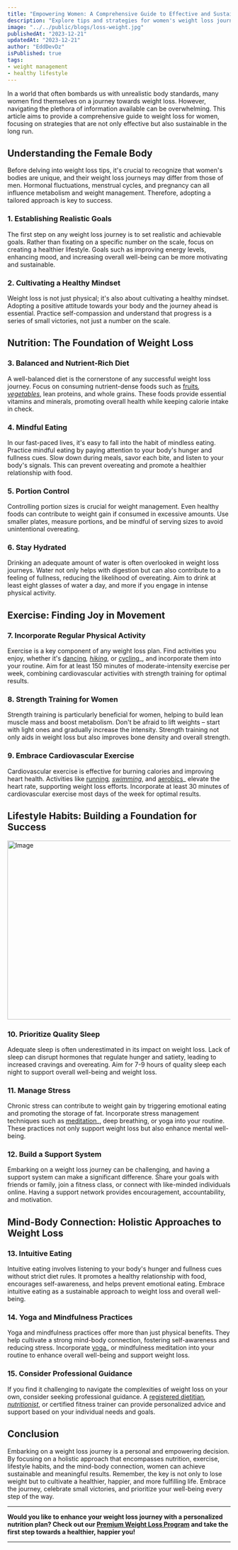 ```yaml
---
title: "Empowering Women: A Comprehensive Guide to Effective and Sustainable Weight Loss"
description: "Explore tips and strategies for women's weight loss journey with a focus on effectiveness and sustainability."
image: "../../public/blogs/loss-weight.jpg"
publishedAt: "2023-12-21"
updatedAt: "2023-12-21"
author: "EddDevDz"
isPublished: true
tags:
- weight management
- healthy lifestyle
---
```





In a world that often bombards us with unrealistic body standards, many women find themselves on a journey towards weight loss. However, navigating the plethora of information available can be overwhelming. This article aims to provide a comprehensive guide to weight loss for women, focusing on strategies that are not only effective but also sustainable in the long run.

## Understanding the Female Body

Before delving into weight loss tips, it's crucial to recognize that women's bodies are unique, and their weight loss journeys may differ from those of men. Hormonal fluctuations, menstrual cycles, and pregnancy can all influence metabolism and weight management. Therefore, adopting a tailored approach is key to success.

### 1. Establishing Realistic Goals

The first step on any weight loss journey is to set realistic and achievable goals. Rather than fixating on a specific number on the scale, focus on creating a healthier lifestyle. Goals such as improving energy levels, enhancing mood, and increasing overall well-being can be more motivating and sustainable.

### 2. Cultivating a Healthy Mindset

Weight loss is not just physical; it's also about cultivating a healthy mindset. Adopting a positive attitude towards your body and the journey ahead is essential. Practice self-compassion and understand that progress is a series of small victories, not just a number on the scale.

## Nutrition: The Foundation of Weight Loss

### 3. Balanced and Nutrient-Rich Diet

A well-balanced diet is the cornerstone of any successful weight loss journey. Focus on consuming nutrient-dense foods such as [fruits](#)_, [vegetables](#)_, lean proteins, and whole grains. These foods provide essential vitamins and minerals, promoting overall health while keeping calorie intake in check.

### 4. Mindful Eating

In our fast-paced lives, it's easy to fall into the habit of mindless eating. Practice mindful eating by paying attention to your body's hunger and fullness cues. Slow down during meals, savor each bite, and listen to your body's signals. This can prevent overeating and promote a healthier relationship with food.

### 5. Portion Control

Controlling portion sizes is crucial for weight management. Even healthy foods can contribute to weight gain if consumed in excessive amounts. Use smaller plates, measure portions, and be mindful of serving sizes to avoid unintentional overeating.

### 6. Stay Hydrated

Drinking an adequate amount of water is often overlooked in weight loss journeys. Water not only helps with digestion but can also contribute to a feeling of fullness, reducing the likelihood of overeating. Aim to drink at least eight glasses of water a day, and more if you engage in intense physical activity.

## Exercise: Finding Joy in Movement

### 7. Incorporate Regular Physical Activity

Exercise is a key component of any weight loss plan. Find activities you enjoy, whether it's [dancing](#)_, [hiking](#)_, or [cycling](#)_, and incorporate them into your routine. Aim for at least 150 minutes of moderate-intensity exercise per week, combining cardiovascular activities with strength training for optimal results.

### 8. Strength Training for Women

Strength training is particularly beneficial for women, helping to build lean muscle mass and boost metabolism. Don't be afraid to lift weights – start with light ones and gradually increase the intensity. Strength training not only aids in weight loss but also improves bone density and overall strength.

### 9. Embrace Cardiovascular Exercise

Cardiovascular exercise is effective for burning calories and improving heart health. Activities like [running](#)_, [swimming](#)_, and [aerobics](#)_ elevate the heart rate, supporting weight loss efforts. Incorporate at least 30 minutes of cardiovascular exercise most days of the week for optimal results.

## Lifestyle Habits: Building a Foundation for Success

[<Image
  src="/blogs/loss-weight-for-wemon.avif"
  width="718"
  height="404"
  alt="Image"
  sizes="100vw"
/>](https://jvz4.com/c/3029667/293811)


### 10. Prioritize Quality Sleep

Adequate sleep is often underestimated in its impact on weight loss. Lack of sleep can disrupt hormones that regulate hunger and satiety, leading to increased cravings and overeating. Aim for 7-9 hours of quality sleep each night to support overall well-being and weight loss.

### 11. Manage Stress

Chronic stress can contribute to weight gain by triggering emotional eating and promoting the storage of fat. Incorporate stress management techniques such as [meditation](#)_, deep breathing, or yoga into your routine. These practices not only support weight loss but also enhance mental well-being.

### 12. Build a Support System

Embarking on a weight loss journey can be challenging, and having a support system can make a significant difference. Share your goals with friends or family, join a fitness class, or connect with like-minded individuals online. Having a support network provides encouragement, accountability, and motivation.

## Mind-Body Connection: Holistic Approaches to Weight Loss

### 13. Intuitive Eating

Intuitive eating involves listening to your body's hunger and fullness cues without strict diet rules. It promotes a healthy relationship with food, encourages self-awareness, and helps prevent emotional eating. Embrace intuitive eating as a sustainable approach to weight loss and overall well-being.

### 14. Yoga and Mindfulness Practices

Yoga and mindfulness practices offer more than just physical benefits. They help cultivate a strong mind-body connection, fostering self-awareness and reducing stress. Incorporate [yoga](#)_ or mindfulness meditation into your routine to enhance overall well-being and support weight loss.

### 15. Consider Professional Guidance

If you find it challenging to navigate the complexities of weight loss on your own, consider seeking professional guidance. A [registered dietitian](#)_, [nutritionist](#)_, or certified fitness trainer can provide personalized advice and support based on your individual needs and goals.

## Conclusion

Embarking on a weight loss journey is a personal and empowering decision. By focusing on a holistic approach that encompasses nutrition, exercise, lifestyle habits, and the mind-body connection, women can achieve sustainable and meaningful results. Remember, the key is not only to lose weight but to cultivate a healthier, happier, and more fulfilling life. Embrace the journey, celebrate small victories, and prioritize your well-being every step of the way.

---

**Would you like to enhance your weight loss journey with a personalized nutrition plan? Check out our [Premium Weight Loss Program](https://jvz4.com/c/3029667/293811) and take the first step towards a healthier, happier you!**

---
